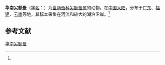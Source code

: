{{Speciesbox
| name = 华南尖额蚤
| status = 
| status_system = 
| image = 
| genus = Alona
| species = milleri
| authority = (Kiser, 1948)<ref name='id12377'>{{cite web| url =http://www.bioinfo.cn/db05/BjdwSpecies.php?action=view&id=12377| title =华南尖额蚤| work =《中国动物物种编目数据库》| publisher =中国科学院微生物研究所| author =中国科学院动物研究所| accessdate =2009-04-28| deadurl =yes| archiveurl =https://web.archive.org/web/20160305020346/http://www.bioinfo.cn/db05/BjdwSpecies.php?action=view&id=12377| archivedate =2016-03-05}}</ref>
}}

'''华南尖额蚤'''（[[学名|学名]]：{{lang|la|''Alona milleri''}}）为[[盘肠蚤科|盘肠蚤科]][[尖额蚤属|尖额蚤属]]的动物。在[[中国大陆|中国大陆]]，分布于[[广东|广东]]、[[福建|福建]]、[[云南|云南]]等地，其标本采集在河流和较大的湖泊沿岸。<ref name='id12377'/>

== 参考文献 ==
{{reflist}}

{{Wikispecies|Alona milleri}}
{{Taxonbar|from=Q10905547}}

[[Category:尖额蚤属|华南尖额蚤]]


{{节肢动物小作品}}